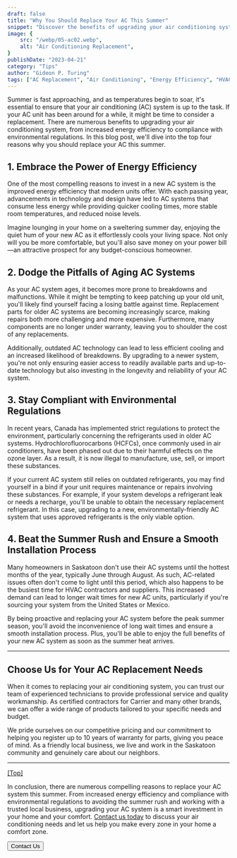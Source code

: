 ```yaml
---
draft: false
title: "Why You Should Replace Your AC This Summer"
snippet: "Discover the benefits of upgrading your air conditioning system this summer and how our experienced team can help you make the right choice."
image: {
    src: "/webp/05-ac02.webp",
    alt: "Air Conditioning Replacement",
}
publishDate: "2023-04-21"
category: "Tips"
author: "Gideon P. Turing"
tags: ["AC Replacement", "Air Conditioning", "Energy Efficiency", "HVAC", "Summer"]
---
```



<a name="Headings"></a>

Summer is fast approaching, and as temperatures begin to soar, it's essential to ensure that your air conditioning (AC) system is up to the task. If your AC unit has been around for a while, it might be time to consider a replacement. There are numerous benefits to upgrading your air conditioning system, from increased energy efficiency to compliance with environmental regulations. In this blog post, we'll dive into the top four reasons why you should replace your AC this summer.

## 1. Embrace the Power of Energy Efficiency

One of the most compelling reasons to invest in a new AC system is the improved energy efficiency that modern units offer. With each passing year, advancements in technology and design have led to AC systems that consume less energy while providing quicker cooling times, more stable room temperatures, and reduced noise levels.

Imagine lounging in your home on a sweltering summer day, enjoying the quiet hum of your new AC as it effortlessly cools your living space. Not only will you be more comfortable, but you'll also save money on your power bill—an attractive prospect for any budget-conscious homeowner.

## 2. Dodge the Pitfalls of Aging AC Systems

As your AC system ages, it becomes more prone to breakdowns and malfunctions. While it might be tempting to keep patching up your old unit, you'll likely find yourself facing a losing battle against time. Replacement parts for older AC systems are becoming increasingly scarce, making repairs both more challenging and more expensive. Furthermore, many components are no longer under warranty, leaving you to shoulder the cost of any replacements.

Additionally, outdated AC technology can lead to less efficient cooling and an increased likelihood of breakdowns. By upgrading to a newer system, you're not only ensuring easier access to readily available parts and up-to-date technology but also investing in the longevity and reliability of your AC system.


## 3. Stay Compliant with Environmental Regulations

In recent years, Canada has implemented strict regulations to protect the environment, particularly concerning the refrigerants used in older AC systems. Hydrochlorofluorocarbons (HCFCs), once commonly used in air conditioners, have been phased out due to their harmful effects on the ozone layer. As a result, it is now illegal to manufacture, use, sell, or import these substances.

If your current AC system still relies on outdated refrigerants, you may find yourself in a bind if your unit requires maintenance or repairs involving these substances. For example, if your system develops a refrigerant leak or needs a recharge, you'll be unable to obtain the necessary replacement refrigerant. In this case, upgrading to a new, environmentally-friendly AC system that uses approved refrigerants is the only viable option.

## 4. Beat the Summer Rush and Ensure a Smooth Installation Process

Many homeowners in Saskatoon don't use their AC systems until the hottest months of the year, typically June through August. As such, AC-related issues often don't come to light until this period, which also happens to be the busiest time for HVAC contractors and suppliers. This increased demand can lead to longer wait times for new AC units, particularly if you're sourcing your system from the United States or Mexico.

By being proactive and replacing your AC system before the peak summer season, you'll avoid the inconvenience of long wait times and ensure a smooth installation process. Plus, you'll be able to enjoy the full benefits of your new AC system as soon as the summer heat arrives.

---

## Choose Us for Your AC Replacement Needs

When it comes to replacing your air conditioning system, you can trust our team of experienced technicians to provide professional service and quality workmanship. As certified contractors for Carrier and many other brands, we can offer a wide range of products tailored to your specific needs and budget.

We pride ourselves on our competitive pricing and our commitment to helping you register up to 10 years of warranty for parts, giving you peace of mind. As a friendly local business, we live and work in the Saskatoon community and genuinely care about our neighbors.

---

[[Top]](#top)

In conclusion, there are numerous compelling reasons to replace your AC system this summer. From increased energy efficiency and compliance with environmental regulations to avoiding the summer rush and working with a trusted local business, upgrading your AC system is a smart investment in your home and your comfort. [Contact us today](https://www.redanthvac.ca/en/contact) to discuss your air conditioning needs and let us help you make every zone in your home a comfort zone.

<div>
    <a href="https://www.redanthvac.ca/en/contact">
        <Button>
            Contact Us
        </Button>
    </a>
</div>